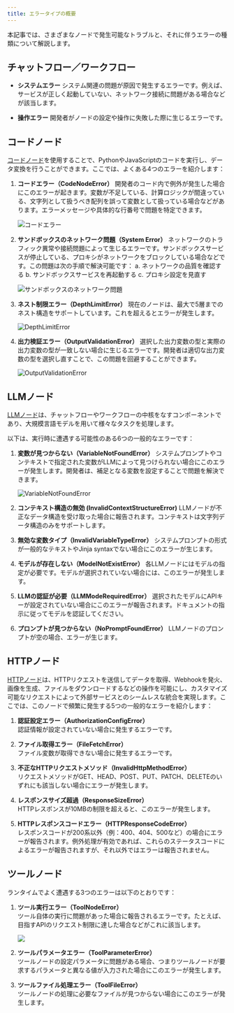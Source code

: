 ```yaml
---
title: エラータイプの概要
---
```



本記事では、さまざまなノードで発生可能なトラブルと、それに伴うエラーの種類について解説します。

## チャットフロー／ワークフロー

* **システムエラー**
  システム関連の問題が原因で発生するエラーです。例えば、サービスが正しく起動していない、ネットワーク接続に問題がある場合などが該当します。

* **操作エラー**
  開発者がノードの設定や操作に失敗した際に生じるエラーです。

## コードノード
[コードノード](/ja-jp/guides/workflow/nodes/code)を使用することで、PythonやJavaScriptのコードを実行し、データ変換を行うことができます。ここでは、よくある4つのエラーを紹介します：

1. **コードエラー（CodeNodeError）**
   開発者のコード内で例外が発生した場合にこのエラーが起きます。変数が不足している、計算ロジックが間違っている、文字列として扱うべき配列を誤って変数として扱っている場合などがあります。エラーメッセージや具体的な行番号で問題を特定できます。

   ![コードエラー](https://assets-docs.dify.ai/2024/12/c86b11af7f92368180ea1bac38d77083.png)

2. **サンドボックスのネットワーク問題（System Error）**
   ネットワークのトラフィック異常や接続問題によって生じるエラーです。サンドボックスサービスが停止している、プロキシがネットワークをブロックしている場合などです。この問題は次の手順で解決可能です：
   a. ネットワークの品質を確認する
   b. サンドボックスサービスを再起動する
   c. プロキシ設定を見直す

   ![サンドボックスのネットワーク問題](https://assets-docs.dify.ai/2024/12/d95007adf67c4f232e46ec455c348e2c.PNG)

3. **ネスト制限エラー（DepthLimitError）**
   現在のノードは、最大で5層までのネスト構造をサポートしています。これを超えるとエラーが発生します。

   ![DepthLimitError](https://assets-docs.dify.ai/2024/12/5649d52a6e80ddd4180b336266701f7b.png)

4. **出力検証エラー（OutputValidationError）**
   選択した出力変数の型と実際の出力変数の型が一致しない場合に生じるエラーです。開発者は適切な出力変数の型を選択し直すことで、この問題を回避することができます。

   ![OutputValidationError](https://assets-docs.dify.ai/2024/12/ab8cae01a590b037017dfe9ea4dbbb8b.png)

## LLMノード

[LLMノード](/ja-jp/guides/workflow/nodes/llm)は、チャットフローやワークフローの中核をなすコンポーネントであり、大規模言語モデルを用いて様々なタスクを処理します。

以下は、実行時に遭遇する可能性のある6つの一般的なエラーです：

1. **変数が見つからない（VariableNotFoundError）**
   システムプロンプトやコンテキストで指定された変数がLLMによって見つけられない場合にこのエラーが発生します。開発者は、補足となる変数を設定することで問題を解決できます。

   ![VariableNotFoundError](https://assets-docs.dify.ai/2024/12/f20c5fbde345144de6183374ab277662.png)

2. **コンテキスト構造の無効 (InvalidContextStructureError)**
   LLMノードが不正なデータ構造を受け取った場合に報告されます。コンテキストは文字列データ構造のみをサポートします。

3. **無効な変数タイプ（InvalidVariableTypeError）**
   システムプロンプトの形式が一般的なテキストやJinja syntaxでない場合にこのエラーが生じます。

4. **モデルが存在しない（ModelNotExistError）**
   各LLMノードにはモデルの指定が必要です。モデルが選択されていない場合には、このエラーが発生します。

5. **LLMの認証が必要（LLMModeRequiredError）**
   選択されたモデルにAPIキーが設定されていない場合にこのエラーが報告されます。ドキュメントの指示に従ってモデルを認証してください。

6. **プロンプトが見つからない（NoPromptFoundError）**
   LLMノードのプロンプトが空の場合、エラーが生じます。

## HTTPノード

[HTTPノード](/ja-jp/guides/workflow/nodes/http-request)は、HTTPリクエストを送信してデータを取得、Webhookを発火、画像を生成、ファイルをダウンロードするなどの操作を可能にし、カスタマイズ可能なリクエストによって外部サービスとのシームレスな統合を実現します。ここでは、このノードで頻繁に発生する5つの一般的なエラーを紹介します：

1. **認証設定エラー（AuthorizationConfigError）**  
   認証情報が設定されていない場合に発生するエラーです。

2. **ファイル取得エラー（FileFetchError）**  
   ファイル変数が取得できない場合に発生するエラーです。

3. **不正なHTTPリクエストメソッド（InvalidHttpMethodError）**  
   リクエストメソッドがGET、HEAD、POST、PUT、PATCH、DELETEのいずれにも該当しない場合にエラーが発生します。

4. **レスポンスサイズ超過（ResponseSizeError）**  
   HTTPレスポンスが10MBの制限を超えると、このエラーが発生します。

5. **HTTPレスポンスコードエラー（HTTPResponseCodeError）**  
   レスポンスコードが200系以外（例：400、404、500など）の場合にエラーが報告されます。例外処理が有効であれば、これらのステータスコードによるエラーが報告されますが、それ以外ではエラーは報告されません。

## ツールノード

ランタイムでよく遭遇する3つのエラーは以下のとおりです：

1. **ツール実行エラー（ToolNodeError）**  
   ツール自体の実行に問題があった場合に報告されるエラーです。たとえば、目指すAPIのリクエスト制限に達した場合などがこれに該当します。

   ![](https://assets-docs.dify.ai/2024/12/84af0831b7cb23e64159dfbba80e9b28.jpg)

2. **ツールパラメータエラー（ToolParameterError）**  
   ツールノードの設定パラメータに問題がある場合、つまりツールノードが要求するパラメータと異なる値が入力された場合にこのエラーが発生します。

3. **ツールファイル処理エラー（ToolFileError）**  
   ツールノードの処理に必要なファイルが見つからない場合にこのエラーが発生します。